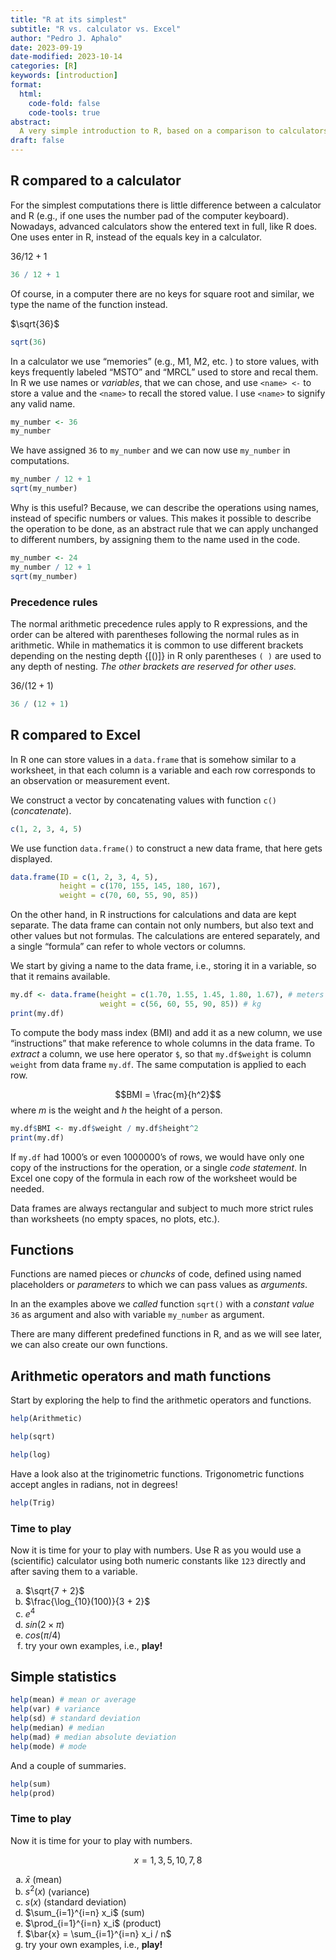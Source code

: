 ```yaml
---
title: "R at its simplest"
subtitle: "R vs. calculator vs. Excel"
author: "Pedro J. Aphalo"
date: 2023-09-19
date-modified: 2023-10-14
categories: [R]
keywords: [introduction]
format:
  html:
    code-fold: false
    code-tools: true
abstract: 
  A very simple introduction to R, based on a comparison to calculators and worksheets.
draft: false
---
```


## R compared to a calculator

For the simplest computations there is little difference between a calculator and R (e.g., if one uses the number pad of the computer keyboard). Nowadays, advanced calculators show the entered text in full, like R does. One uses enter in R, instead of the equals key in a calculator.

$36 / 12 + 1$

```r
36 / 12 + 1
```

Of course, in a computer there are no keys for square root and similar, we type the name of the function instead. 

$\sqrt{36}$

```r
sqrt(36)
```

In a calculator we use "memories" (e.g., M1, M2, etc. ) to store values, with keys frequently labeled "MSTO" and "MRCL" used to store and recal them. In R we use names or _variables_, that we can chose, and use `<name> <-` to store a value and the `<name>` to recall the stored value. I use `<name>` to signify any valid name.

```r
my_number <- 36
my_number
```

We have assigned `36` to `my_number` and we can now use `my_number` in computations.

```r
my_number / 12 + 1
sqrt(my_number)
```

Why is this useful? Because, we can describe the operations using names, instead of specific numbers or values. This makes it possible to describe the operation to be done, as an abstract rule that we can apply unchanged to different numbers, by assigning them to the name used in the code.

```r
my_number <- 24
my_number / 12 + 1
sqrt(my_number)
```

### Precedence rules

The normal arithmetic precedence rules apply to R expressions, and the order can be altered with parentheses following the normal rules as in arithmetic. While in mathematics it is common to use different brackets depending on the nesting depth $\{[( )]\}$ in R only parentheses `( )` are used to any depth of nesting. _The other brackets are reserved for other uses._

$36 / (12 + 1)$

```r
36 / (12 + 1)
```

## R compared to Excel

In R one can store values in a `data.frame` that is somehow similar to a worksheet, in that each column is a variable and each row corresponds to an observation or measurement event. 

We construct a vector by concatenating values with function `c()` (_concatenate_).

```r
c(1, 2, 3, 4, 5)
```

We use function `data.frame()` to construct a new data frame, that here gets displayed.

```r
data.frame(ID = c(1, 2, 3, 4, 5), 
           height = c(170, 155, 145, 180, 167), 
           weight = c(70, 60, 55, 90, 85))
```

On the other hand, in R instructions for calculations and data are kept separate. The data frame can contain not only numbers, but also text and other values but not formulas. The calculations are entered separately, and a single "formula" can refer to whole vectors or columns.

We start by giving a name to the data frame, i.e., storing it in a variable, so that it remains available.

```r
my.df <- data.frame(height = c(1.70, 1.55, 1.45, 1.80, 1.67), # meters
                    weight = c(56, 60, 55, 90, 85)) # kg
print(my.df)
```

To compute the body mass index (BMI) and add it as a new column, we use "instructions" that make reference to whole columns in the data frame. To _extract_ a column, we use here operator `$`, so that `my.df$weight` is column `weight` from data frame `my.df`. The same computation is applied to each row.

$$BMI = \frac{m}{h^2}$$
where $m$ is the weight and $h$ the height of a person.

```r
my.df$BMI <- my.df$weight / my.df$height^2 
print(my.df)
```

If `my.df` had 1000's or even 1000000's of rows, we would have only one copy of the instructions for the operation, or a single _code statement_. In Excel one copy of the formula in each row of the worksheet would be needed.

Data frames are always rectangular and subject to much more strict rules than worksheets (no empty spaces, no plots, etc.).

## Functions

Functions are named pieces or _chuncks_ of code, defined using named placeholders or _parameters_ to which we can pass values as _arguments_.

In an the examples above we _called_ function `sqrt()` with a _constant value_ `36` as argument and also with variable `my_number` as argument.

There are many different predefined functions in R, and as we will see later, we can also create our own functions.

## Arithmetic operators and math functions

Start by exploring the help to find the arithmetic operators and functions.

```r
help(Arithmetic)
```

```r
help(sqrt)
```

```r
help(log)
```

Have a look also at the triginometric functions. Trigonometric functions accept angles in radians, not in degrees!

```r
help(Trig)
```

### Time to play

Now it is time for your to play with numbers. Use R as you would use a (scientific) calculator using both numeric constants like `123` directly and after saving them to a variable.

a.  $\sqrt{7 + 2}$
a.  $\frac{\log_{10}(100)}{3 + 2}$
a.  $e^4$
a.  $sin(2 \times \pi)$
a.  $cos(\pi / 4)$
a.  try your own examples, i.e., **play!**

## Simple statistics

```r
help(mean) # mean or average
help(var) # variance
help(sd) # standard deviation
help(median) # median
help(mad) # median absolute deviation
help(mode) # mode
```

And a couple of summaries.

```r
help(sum)
help(prod)
```

### Time to play

Now it is time for your to play with numbers.

$$x = 1, 3, 5, 10, 7, 8$$

a.  $\bar{x}$ (mean)
a.  $s^2(x)$ (variance)
a.  $s(x)$ (standard deviation)
a.  $\sum_{i=1}^{i=n} x_i$ (sum)
a.  $\prod_{i=1}^{i=n} x_i$ (product)
a.  $\bar{x} = \sum_{i=1}^{i=n} x_i / n$
a.  try your own examples, i.e., **play!**


